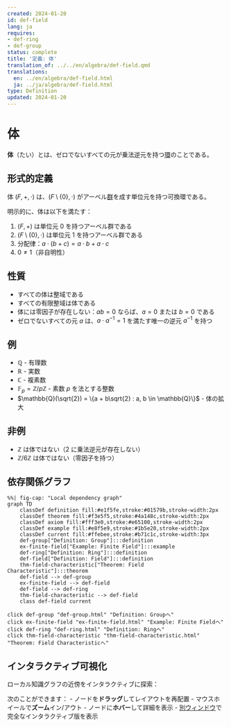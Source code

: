 ```yaml
---
created: 2024-01-20
id: def-field
lang: ja
requires:
- def-ring
- def-group
status: complete
title: '定義: 体'
translation_of: ../../en/algebra/def-field.qmd
translations:
  en: ../en/algebra/def-field.html
  ja: ../ja/algebra/def-field.html
type: Definition
updated: 2024-01-20
---
```


# 体 {#def-field}

**体**（たい）とは、ゼロでないすべての元が乗法逆元を持つ[環](def-ring.qmd)のことである。

## 形式的定義

体 $(F, +, \cdot)$ は、$(F \setminus \{0\}, \cdot)$ がアーベル[群](def-group.qmd)を成す単位元を持つ可換環である。

明示的に、体は以下を満たす：

1. $(F, +)$ は単位元 $0$ を持つアーベル群である
2. $(F \setminus \{0\}, \cdot)$ は単位元 $1$ を持つアーベル群である
3. 分配律：$a \cdot (b + c) = a \cdot b + a \cdot c$
4. $0 \neq 1$（非自明性）

## 性質

- すべての体は整域である
- すべての有限整域は体である
- 体には零因子が存在しない：$ab = 0$ ならば、$a = 0$ または $b = 0$ である
- ゼロでないすべての元 $a$ は、$a \cdot a^{-1} = 1$ を満たす唯一の逆元 $a^{-1}$ を持つ

## 例

- $\mathbb{Q}$ - 有理数
- $\mathbb{R}$ - 実数
- $\mathbb{C}$ - 複素数
- $\mathbb{F}_p = \mathbb{Z}/p\mathbb{Z}$ - 素数 $p$ を法とする整数
- $\mathbb{Q}(\sqrt{2}) = \{a + b\sqrt{2} : a, b \in \mathbb{Q}\}$ - 体の拡大

## 非例

- $\mathbb{Z}$ は体ではない（2 に乗法逆元が存在しない）
- $\mathbb{Z}/6\mathbb{Z}$ は体ではない（零因子を持つ）

## 依存関係グラフ

```mermaid
%%| fig-cap: "Local dependency graph"
graph TD
    classDef definition fill:#e1f5fe,stroke:#01579b,stroke-width:2px
    classDef theorem fill:#f3e5f5,stroke:#4a148c,stroke-width:2px
    classDef axiom fill:#fff3e0,stroke:#e65100,stroke-width:2px
    classDef example fill:#e8f5e9,stroke:#1b5e20,stroke-width:2px
    classDef current fill:#ffebee,stroke:#b71c1c,stroke-width:3px
    def-group["Definition: Group"]:::definition
    ex-finite-field["Example: Finite Field"]:::example
    def-ring["Definition: Ring"]:::definition
    def-field["Definition: Field"]:::definition
    thm-field-characteristic["Theorem: Field Characteristic"]:::theorem
    def-field --> def-group
    ex-finite-field --> def-field
    def-field --> def-ring
    thm-field-characteristic --> def-field
    class def-field current
```
    click def-group "def-group.html" "Definition: Groupへ"
    click ex-finite-field "ex-finite-field.html" "Example: Finite Fieldへ"
    click def-ring "def-ring.html" "Definition: Ringへ"
    click thm-field-characteristic "thm-field-characteristic.html" "Theorem: Field Characteristicへ"

## インタラクティブ可視化

ローカル知識グラフの近傍をインタラクティブに探索：

::: {.graph-viz data-id="def-field" data-width="700" data-height="500"}
:::

次のことができます：
- ノードを**ドラッグ**してレイアウトを再配置
- マウスホイールで**ズーム**イン/アウト
- ノードに**ホバー**して詳細を表示
- [別ウィンドウ](../../output/interactive/def-field.html){target="_blank"}で完全なインタラクティブ版を表示
